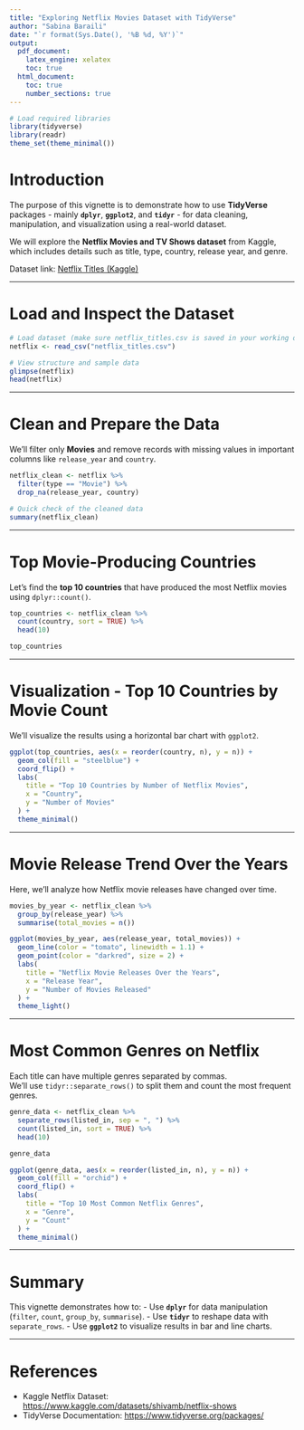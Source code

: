 ```yaml
---
title: "Exploring Netflix Movies Dataset with TidyVerse"
author: "Sabina Baraili"
date: "`r format(Sys.Date(), '%B %d, %Y')`"
output:
  pdf_document:
    latex_engine: xelatex
    toc: true
  html_document:
    toc: true
    number_sections: true
---
```


```r
# Load required libraries
library(tidyverse)
library(readr)
theme_set(theme_minimal())
```

# Introduction

The purpose of this vignette is to demonstrate how to use **TidyVerse** packages - mainly **`dplyr`**, **`ggplot2`**, and **`tidyr`** - for data cleaning, manipulation, and visualization using a real-world dataset.

We will explore the **Netflix Movies and TV Shows dataset** from Kaggle, which includes details such as title, type, country, release year, and genre.

Dataset link: [Netflix Titles (Kaggle)](https://www.kaggle.com/datasets/shivamb/netflix-shows)

---

# Load and Inspect the Dataset

```r
# Load dataset (make sure netflix_titles.csv is saved in your working directory)
netflix <- read_csv("netflix_titles.csv")

# View structure and sample data
glimpse(netflix)
head(netflix)
```

---

# Clean and Prepare the Data

We’ll filter only **Movies** and remove records with missing values in important columns like `release_year` and `country`.

```r
netflix_clean <- netflix %>%
  filter(type == "Movie") %>%
  drop_na(release_year, country)

# Quick check of the cleaned data
summary(netflix_clean)
```

---

# Top Movie-Producing Countries

Let’s find the **top 10 countries** that have produced the most Netflix movies using `dplyr::count()`.

```r
top_countries <- netflix_clean %>%
  count(country, sort = TRUE) %>%
  head(10)

top_countries
```

---

# Visualization - Top 10 Countries by Movie Count

We’ll visualize the results using a horizontal bar chart with `ggplot2`.

```r
ggplot(top_countries, aes(x = reorder(country, n), y = n)) +
  geom_col(fill = "steelblue") +
  coord_flip() +
  labs(
    title = "Top 10 Countries by Number of Netflix Movies",
    x = "Country",
    y = "Number of Movies"
  ) +
  theme_minimal()
```

---

# Movie Release Trend Over the Years

Here, we’ll analyze how Netflix movie releases have changed over time.

```r
movies_by_year <- netflix_clean %>%
  group_by(release_year) %>%
  summarise(total_movies = n())

ggplot(movies_by_year, aes(release_year, total_movies)) +
  geom_line(color = "tomato", linewidth = 1.1) +
  geom_point(color = "darkred", size = 2) +
  labs(
    title = "Netflix Movie Releases Over the Years",
    x = "Release Year",
    y = "Number of Movies Released"
  ) +
  theme_light()
```

---

# Most Common Genres on Netflix

Each title can have multiple genres separated by commas.  
We’ll use `tidyr::separate_rows()` to split them and count the most frequent genres.

```r
genre_data <- netflix_clean %>%
  separate_rows(listed_in, sep = ", ") %>%
  count(listed_in, sort = TRUE) %>%
  head(10)

genre_data
```

```r
ggplot(genre_data, aes(x = reorder(listed_in, n), y = n)) +
  geom_col(fill = "orchid") +
  coord_flip() +
  labs(
    title = "Top 10 Most Common Netflix Genres",
    x = "Genre",
    y = "Count"
  ) +
  theme_minimal()
```

---

# Summary

This vignette demonstrates how to:
- Use **`dplyr`** for data manipulation (`filter`, `count`, `group_by`, `summarise`).
- Use **`tidyr`** to reshape data with `separate_rows`.
- Use **`ggplot2`** to visualize results in bar and line charts.

---

# References

- Kaggle Netflix Dataset: <https://www.kaggle.com/datasets/shivamb/netflix-shows>  
- TidyVerse Documentation: <https://www.tidyverse.org/packages/>
